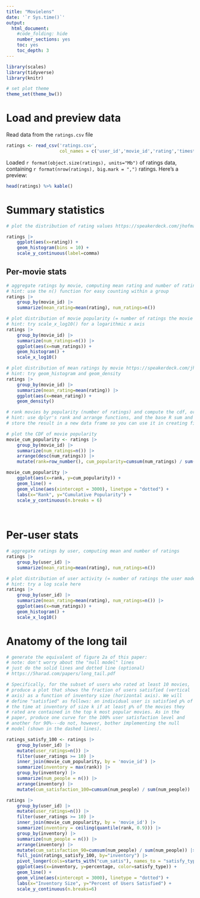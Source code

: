 ---
title: "Movielens"
date: '`r Sys.time()`'
output:
  html_document:
    #code_folding: hide
    number_sections: yes
    toc: yes
    toc_depth: 3
---

```{r setup, include=FALSE}
library(scales)
library(tidyverse)
library(knitr)

# set plot theme
theme_set(theme_bw())
```

# Load and preview data

Read data from the `ratings.csv` file
```{r load-data}
ratings <- read_csv('ratings.csv',
                    col_names = c('user_id','movie_id','rating','timestamp'))
```

Loaded `r format(object.size(ratings), units="Mb")` of ratings data, containing `r format(nrow(ratings), big.mark = ",")` ratings. Here's a preview:
```{r preview-data}
head(ratings) %>% kable()
```

# Summary statistics

```{r dist-ratings}
# plot the distribution of rating values https://speakerdeck.com/jhofman/modeling-social-data-lecture-2-introduction-to-counting?slide=26

ratings |>
    ggplot(aes(x=rating)) +
    geom_histogram(bins = 10) +
    scale_y_continuous(label=comma)
```

## Per-movie stats

```{r aggregate-by-movie}
# aggregate ratings by movie, computing mean rating and number of ratings
# hint: use the n() function for easy counting within a group
ratings |>
    group_by(movie_id) |>
    summarize(mean_rating=mean(rating), num_ratings=n())
```

```{r dist-movie-popularity}
# plot distribution of movie popularity (= number of ratings the movie received)
# hint: try scale_x_log10() for a logarithmic x axis
ratings |>
    group_by(movie_id) |>
    summarize(num_ratings=n()) |>
    ggplot(aes(x=num_ratings)) +
    geom_histogram() +
    scale_x_log10()
```

```{r dist-mean-ratings-by-movie}
# plot distribution of mean ratings by movie https://speakerdeck.com/jhofman/modeling-social-data-lecture-2-introduction-to-counting?slide=28
# hint: try geom_histogram and geom_density
ratings |>
    group_by(movie_id) |>
    summarize(mean_rating=mean(rating)) |>
    ggplot(aes(x=mean_rating)) +
    geom_density()
```

```{r cdf-movie-pop}
# rank movies by popularity (number of ratings) and compute the cdf, or fraction of all views covered by the top-k movies https://speakerdeck.com/jhofman/modeling-social-data-lecture-2-introduction-to-counting?slide=30
# hint: use dplyr's rank and arrange functions, and the base R sum and cumsum functions
# store the result in a new data frame so you can use it in creating figure 2 from the paper below

# plot the CDF of movie popularity
movie_cum_popularity <- ratings |>
    group_by(movie_id) |>
    summarize(num_ratings=n()) |>
    arrange(desc(num_ratings)) |>
    mutate(rank=row_number(), cum_popularity=cumsum(num_ratings) / sum(num_ratings))

movie_cum_popularity |>
    ggplot(aes(x=rank, y=cum_popularity)) +
    geom_line() +
    geom_vline(aes(xintercept = 3000), linetype = "dotted") +
    labs(x="Rank", y="Cumulative Popularity") +
    scale_y_continuous(n.breaks = 6)
    
    
```


# Per-user stats

```{r aggregate-by-user}
# aggregate ratings by user, computing mean and number of ratings
ratings |>
    group_by(user_id) |>
    summarize(mean_rating=mean(rating), num_ratings=n())
```

```{r dist-user-activity}
# plot distribution of user activity (= number of ratings the user made)
# hint: try a log scale here
ratings |>
    group_by(user_id) |>
    summarize(mean_rating=mean(rating), num_ratings=n()) |>
    ggplot(aes(x=num_ratings)) +
    geom_histogram() +
    scale_x_log10()
```

# Anatomy of the long tail

```{r long-tail}
# generate the equivalent of figure 2a of this paper:
# note: don't worry about the "null model" lines
# just do the solid lines and dotted line (optional)
# https://5harad.com/papers/long_tail.pdf

# Specifically, for the subset of users who rated at least 10 movies,
# produce a plot that shows the fraction of users satisfied (vertical
# axis) as a function of inventory size (horizontal axis). We will
# define "satisfied" as follows: an individual user is satisfied p% of
# the time at inventory of size k if at least p% of the movies they
# rated are contained in the top k most popular movies. As in the
# paper, produce one curve for the 100% user satisfaction level and
# another for 90%---do not, however, bother implementing the null
# model (shown in the dashed lines).

ratings_satisfy_100 <- ratings |>
    group_by(user_id) |>
    mutate(user_ratings=n()) |>
    filter(user_ratings >= 10) |>
    inner_join(movie_cum_popularity, by = 'movie_id') |>
    summarize(inventory = max(rank)) |>
    group_by(inventory) |>
    summarize(num_people = n()) |>
    arrange(inventory) |>
    mutate(cum_satisfaction_100=cumsum(num_people) / sum(num_people)) 

ratings |>
    group_by(user_id) |>
    mutate(user_ratings=n()) |>
    filter(user_ratings >= 10) |>
    inner_join(movie_cum_popularity, by = 'movie_id') |>
    summarize(inventory = ceiling(quantile(rank, 0.9))) |>
    group_by(inventory) |>
    summarize(num_people = n()) |>
    arrange(inventory) |>
    mutate(cum_satisfaction_90=cumsum(num_people) / sum(num_people)) |>
    full_join(ratings_satisfy_100, by="inventory") |> 
    pivot_longer(cols=starts_with("cum_satis"), names_to = "satisfy_type", values_to = "percentage", values_drop_na=T) |>
    ggplot(aes(x=inventory, y=percentage, color=satisfy_type)) +
    geom_line() +
    geom_vline(aes(xintercept = 3000), linetype = "dotted") +
    labs(x="Inventory Size", y="Percent of Users Satisfied") +
    scale_y_continuous(n.breaks=6)
    
    
```
